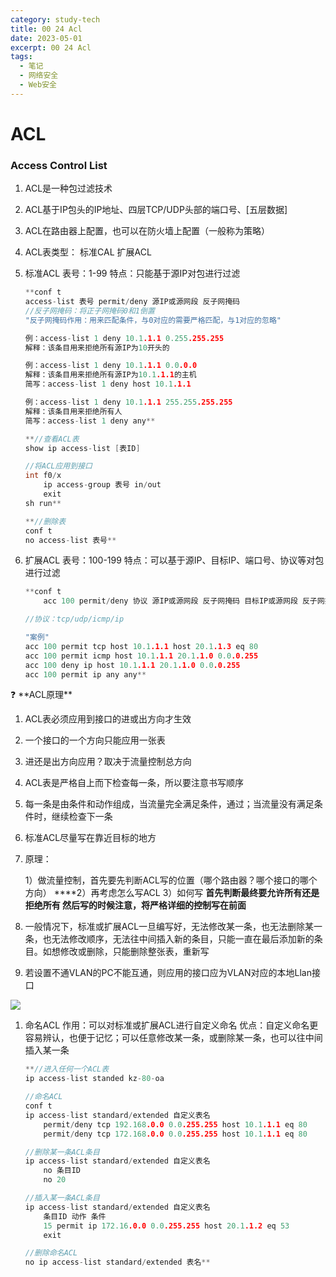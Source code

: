 ```yaml
---
category: study-tech
title: 00 24 Acl
date: 2023-05-01
excerpt: 00 24 Acl
tags:
  - 笔记
  - 网络安全
  - Web安全
---
```

# ACL

### Access Control List

1. ACL是一种包过滤技术
2. ACL基于IP包头的IP地址、四层TCP/UDP头部的端口号、[五层数据]
3. ACL在路由器上配置，也可以在防火墙上配置（一般称为策略）
4. ACL表类型：
标准CAL
扩展ACL
5. 标准ACL
表号：1-99
特点：只能基于源IP对包进行过滤
    
    ```cpp
    **conf t
    access-list 表号 permit/deny 源IP或源网段 反子网掩码
    //反子网掩码：将正子网掩码0和1倒置
    "反子网掩码作用：用来匹配条件，与0对应的需要严格匹配，与1对应的忽略"
    
    例：access-list 1 deny 10.1.1.1 0.255.255.255
    解释：该条目用来拒绝所有源IP为10开头的
    
    例：access-list 1 deny 10.1.1.1 0.0.0.0
    解释：该条目用来拒绝所有源IP为10.1.1.1的主机
    简写：access-list 1 deny host 10.1.1.1
    
    例：access-list 1 deny 10.1.1.1 255.255.255.255
    解释：该条目用来拒绝所有人
    简写：access-list 1 deny any**
    ```
    
    ```cpp
    **//查看ACL表
    show ip access-list [表ID]
    
    //将ACL应用到接口
    int f0/x
    	ip access-group 表号 in/out
    	exit
    sh run**
    ```
    
    ```cpp
    **//删除表
    conf t
    no access-list 表号**
    ```
    
6. 扩展ACL
表号：100-199
特点：可以基于源IP、目标IP、端口号、协议等对包进行过滤 
    
    ```cpp
    **conf t 
    	acc 100 permit/deny 协议 源IP或源网段 反子网掩码 目标IP或源网段 反子网掩码 [eq 端口号]
    
    //协议：tcp/udp/icmp/ip
    
    "案例"
    acc 100 permit tcp host 10.1.1.1 host 20.1.1.3 eq 80
    acc 100 permit icmp host 10.1.1.1 20.1.1.0 0.0.0.255
    acc 100 deny ip host 10.1.1.1 20.1.1.0 0.0.0.255
    acc 100 permit ip any any**
    
    ```
    

<aside>
❓ **ACL原理**

1. ACL表必须应用到接口的进或出方向才生效
2. 一个接口的一个方向只能应用一张表
3. 进还是出方向应用？取决于流量控制总方向
4. ACL表是严格自上而下检查每一条，所以要注意书写顺序
5. 每一条是由条件和动作组成，当流量完全满足条件，通过；当流量没有满足条件时，继续检查下一条
6. 标准ACL尽量写在靠近目标的地方
7. 原理：
    
    1）做流量控制，首先要先判断ACL写的位置（哪个路由器？哪个接口的哪个方向）
    ****2）再考虑怎么写ACL
    3）如何写
          **首先判断最终要允许所有还是拒绝所有
          然后写的时候注意，将严格详细的控制写在前面**
    
8. 一般情况下，标准或扩展ACL一旦编写好，无法修改某一条，也无法删除某一条，也无法修改顺序，无法往中间插入新的条目，只能一直在最后添加新的条目。如想修改或删除，只能删除整张表，重新写
9. 若设置不通VLAN的PC不能互通，则应用的接口应为VLAN对应的本地Llan接口
</aside>

![](https://raw.githubusercontent.com/yy0691/img-bed/main/Net_Safe_Notion/Untitled%2094.png)

1. 命名ACL
作用：可以对标准或扩展ACL进行自定义命名
优点：自定义命名更容易辨认，也便于记忆；可以任意修改某一条，或删除某一条，也可以往中间插入某一条
    
    ```cpp
    **//进入任何一个ACL表
    ip access-list standed kz-80-oa
    
    //命名ACL
    conf t
    ip access-list standard/extended 自定义表名
    	permit/deny tcp 192.168.0.0 0.0.255.255 host 10.1.1.1 eq 80
    	permit/deny tcp 172.168.0.0 0.0.255.255 host 10.1.1.1 eq 80 
    
    //删除某一条ACL条目
    ip access-list standard/extended 自定义表名
    	no 条目ID
    	no 20
    
    //插入某一条ACL条目
    ip access-list standard/extended 自定义表名
    	条目ID 动作 条件
    	15 permit ip 172.16.0.0 0.0.255.255 host 20.1.1.2 eq 53
    	exit
    
    //删除命名ACL
    no ip access-list standard/extended 表名**
    ```